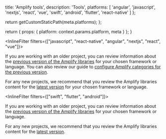 
  title: 'Amplify tools',
  description:
    'Tools',
  platforms: [
    'angular',
    'javascript',
    'nextjs',
    'react',
    'vue',
    'swift',
    'android',
    'flutter',
    'react-native'
  ]
};

  return getCustomStaticPath(meta.platforms);
};

  return {
    props: {
      platform: context.params.platform,
      meta
    }
  };
}

<InlineFilter filters={["javascript", "react-native", "angular", "nextjs", "react", "vue"]}>

<Callout info>

If you are working with an older project, you can review information about the [previous version of the Amplify libraries](/gen1/[platform]/prev/tools/libraries/) for your chosen framework or language. You can also review our guide to [configure Amplify categories for the previous version](/gen1/[platform]/prev/tools/libraries/configure-categories/). 

For any new projects, we recommend that you review the Amplify libraries content for the [latest version](/gen1/[platform]/tools/libraries/) for your chosen framework or language.

</Callout>

</InlineFilter>

<InlineFilter filters={["swift", "flutter", "android"]}>

<Callout info>

If you are working with an older project, you can review information about the [previous version of the Amplify libraries](/gen1/[platform]/prev/tools/libraries/) for your chosen framework or language. 

For any new projects, we recommend that you review the Amplify libraries content for the [latest version](/gen1/[platform]/tools/libraries/).

</Callout>

</InlineFilter>
